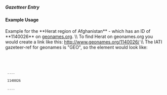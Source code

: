 ===== Gazetteer Entry ===== 

==== Example Usage ====

Example for the **Herat region of Afghanistan** - which has an ID of **1140026** on [[http://www.geonames.org/|geonames.org]]. \\
To find Herat on geonames.org you would create a link like this: http://www.geonames.org/1140026/ \\
The IATI gazeteer-ref for geonames is "GEO", so the element would look like:

<code xml>
<location>
  ....
  <gazetteer-entry gazeteer-ref="GEO">1140026</gazetteer-entry>
  ....
</location>
</code>